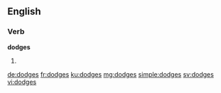 ==English==

===Verb===
'''dodges'''

# {{third-person singular of|dodge}}

[[de:dodges]]
[[fr:dodges]]
[[ku:dodges]]
[[mg:dodges]]
[[simple:dodges]]
[[sv:dodges]]
[[vi:dodges]]
